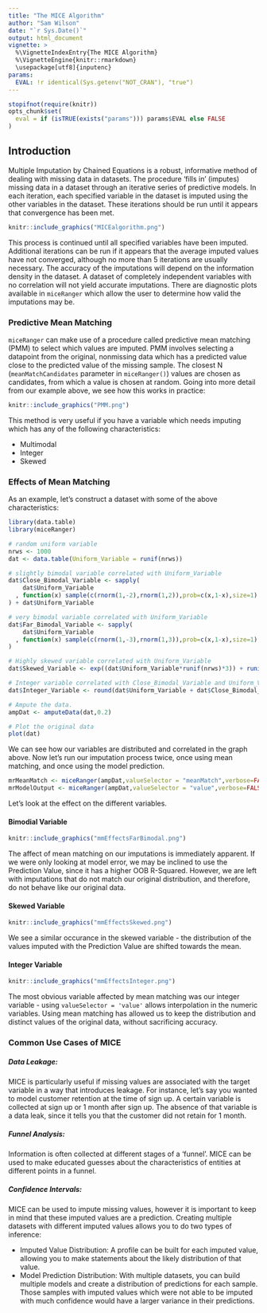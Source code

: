 ```yaml
---
title: "The MICE Algorithm"
author: "Sam Wilson"
date: "`r Sys.Date()`"
output: html_document
vignette: >
  %\VignetteIndexEntry{The MICE Algorithm}
  %\VignetteEngine{knitr::rmarkdown}
  \usepackage[utf8]{inputenc}
params:
  EVAL: !r identical(Sys.getenv("NOT_CRAN"), "true")
---
```


```r
stopifnot(require(knitr))
opts_chunk$set(
  eval = if (isTRUE(exists("params"))) params$EVAL else FALSE
)
```

## Introduction
Multiple Imputation by Chained Equations is a robust, informative method of dealing with missing data in datasets. The procedure 'fills in' (imputes) missing data in a dataset through an iterative series of predictive models. In each iteration, each specified variable in the dataset is imputed using the other variables in the dataset. These iterations should be run until it appears that convergence has been met.  

  

```r
knitr::include_graphics("MICEalgorithm.png")
```  

This process is continued until all specified variables have been imputed. Additional iterations can be run if it appears that the average imputed values have not converged, although no more than 5 iterations are usually necessary. The accuracy of the imputations will depend on the information density in the dataset. A dataset of completely independent variables with no correlation will not yield accurate imputations. There are diagnostic plots available in ```miceRanger``` which allow the user to determine how valid the imputations may be.


### Predictive Mean Matching
```miceRanger``` can make use of a procedure called predictive mean matching (PMM) to select which values are imputed. PMM involves selecting a datapoint from the original, nonmissing data which has a predicted value close to the predicted value of the missing sample. The closest N (```meanMatchCandidates``` parameter in ```miceRanger()```) values are chosen as candidates, from which a value is chosen at random. Going into more detail from our example above, we see how this works in practice:  

  
```r
knitr::include_graphics("PMM.png")
```  
  

This method is very useful if you have a variable which needs imputing which has any of the following characteristics:  

* Multimodal  
* Integer  
* Skewed  
  
### Effects of Mean Matching  
As an example, let's construct a dataset with some of the above characteristics:
```r
library(data.table)
library(miceRanger)

# random uniform variable
nrws <- 1000
dat <- data.table(Uniform_Variable = runif(nrws))

# slightly bimodal variable correlated with Uniform_Variable
dat$Close_Bimodal_Variable <- sapply(
    dat$Uniform_Variable
  , function(x) sample(c(rnorm(1,-2),rnorm(1,2)),prob=c(x,1-x),size=1)
) + dat$Uniform_Variable

# very bimodal variable correlated with Uniform_Variable
dat$Far_Bimodal_Variable <- sapply(
    dat$Uniform_Variable
  , function(x) sample(c(rnorm(1,-3),rnorm(1,3)),prob=c(x,1-x),size=1)
)

# Highly skewed variable correlated with Uniform_Variable
dat$Skewed_Variable <- exp((dat$Uniform_Variable*runif(nrws)*3)) + runif(nrws)*3

# Integer variable correlated with Close_Bimodal_Variable and Uniform_Variable
dat$Integer_Variable <- round(dat$Uniform_Variable + dat$Close_Bimodal_Variable/3 + runif(nrws)*2)

# Ampute the data.
ampDat <- amputeData(dat,0.2)

# Plot the original data
plot(dat)
```

We can see how our variables are distributed and correlated in the graph above. Now let's run our imputation process twice, once using mean matching, and once using the model prediction.  
```r
mrMeanMatch <- miceRanger(ampDat,valueSelector = "meanMatch",verbose=FALSE)
mrModelOutput <- miceRanger(ampDat,valueSelector = "value",verbose=FALSE)
```  

Let's look at the effect on the different variables.

#### Bimodial Variable

```r
knitr::include_graphics("mmEffectsFarBimodal.png")
```  

The affect of mean matching on our imputations is immediately apparent. If we were only looking at model error, we may be inclined to use the Prediction Value, since it has a higher OOB R-Squared. However, we are left with imputations that do not match our original distribution, and therefore, do not behave like our original data.  

#### Skewed Variable

```r
knitr::include_graphics("mmEffectsSkewed.png")
```  

We see a similar occurance in the skewed variable - the distribution of the values imputed with the Prediction Value are shifted towards the mean.

#### Integer Variable

```r
knitr::include_graphics("mmEffectsInteger.png")
```  

The most obvious variable affected by mean matching was our integer variable - using ```valueSelector = 'value'``` allows interpolation in the numeric variables. Using mean matching has allowed us to keep the distribution and distinct values of the original data, without sacrificing accuracy.  
  
### Common Use Cases of MICE  
##### **Data Leakage:**  
MICE is particularly useful if missing values are associated with the target variable in a way that introduces leakage. For instance, let's say you wanted to model customer retention at the time of sign up. A certain variable is collected at sign up or 1 month after sign up. The absence of that variable is a data leak, since it tells you that the customer did not retain for 1 month.

##### **Funnel Analysis:**  
Information is often collected at different stages of a 'funnel'. MICE can be used to make educated guesses about the characteristics of entities at different points in a funnel.  

##### **Confidence Intervals:**  
MICE can be used to impute missing values, however it is important to keep in mind that these imputed values are a prediction. Creating multiple datasets with different imputed values allows you to do two types of inference:  

* Imputed Value Distribution: A profile can be built for each imputed value, allowing you to make statements about the likely distribution of that value.  
* Model Prediction Distribution: With multiple datasets, you can build multiple models and create a distribution of predictions for each sample. Those samples with imputed values which were not able to be imputed with much confidence would have a larger variance in their predictions.  